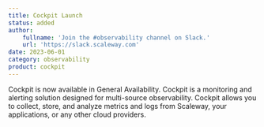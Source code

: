 ```yaml
---
title: Cockpit Launch
status: added
author:
    fullname: 'Join the #observability channel on Slack.'
    url: 'https://slack.scaleway.com'
date: 2023-06-01
category: observability
product: cockpit
---
```


Cockpit is now available in General Availability. Cockpit is a monitoring and alerting solution designed for multi-source observability. Cockpit allows you to collect, store, and analyze metrics and logs from Scaleway, your applications, or any other cloud providers.


